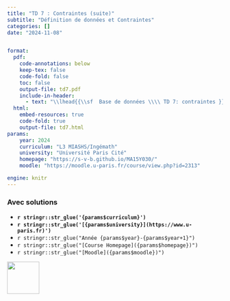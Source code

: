 ```yaml
---
title: "TD 7 : Contraintes (suite)"
subtitle: "Définition de données et Contraintes"
categories: []
date: "2024-11-08"


format:
  pdf:
    code-annotations: below
    keep-tex: false
    code-fold: false
    toc: false
    output-file: td7.pdf
    include-in-header:
      - text: "\\lhead{{\\sf  Base de données \\\\ TD 7: contraintes }}"
  html:
    embed-resources: true
    code-fold: true
    output-file: td7.html
params:
    year: 2024 
    curriculum: "L3 MIASHS/Ingémath"
    university: "Université Paris Cité"
    homepage: "https://s-v-b.github.io/MA15Y030/"
    moodle: "https://moodle.u-paris.fr/course/view.php?id=2313"

engine: knitr
---
```




::: {.content-visible when-profile='solution'} 

::: {.callout-warning}

### Avec solutions

:::

:::

::: {layout="[80,20]"}

::: {#first-column}


- **`r stringr::str_glue('{params$curriculum}')`**
- **`r stringr::str_glue('[{params$university}](https://www.u-paris.fr)')`**
- `r stringr::str_glue("Année {params$year}-{params$year+1}")`
- `r stringr::str_glue("[Course Homepage]({params$homepage})")`  
- `r stringr::str_glue("[Moodle]({params$moodle})")`

::: 

::: {#second-column}
![](../images/UniversiteParis_monogramme_couleur_RVB.png){align="right" style="size:50px;" width=75}
:::

:::

